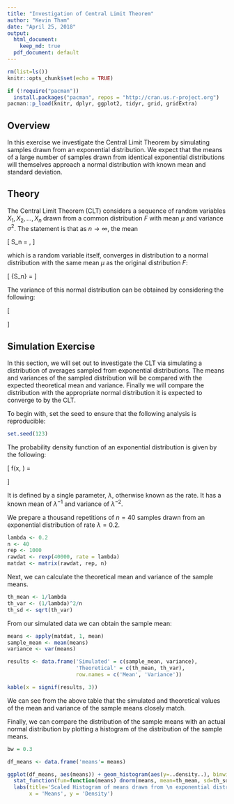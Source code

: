 ```yaml
---
title: "Investigation of Central Limit Theorem"
author: "Kevin Tham"
date: "April 25, 2018"
output:
  html_document:
    keep_md: true
  pdf_document: default
---
```


```r
rm(list=ls())
knitr::opts_chunk$set(echo = TRUE)
```

```r
if (!require("pacman"))
  install.packages("pacman", repos = "http://cran.us.r-project.org")
pacman::p_load(knitr, dplyr, ggplot2, tidyr, grid, gridExtra)
```

## Overview

In this exercise we investigate the Central Limit Theorem by simulating samples drawn from an exponential distribution. We expect that the means of a large number of samples drawn from identical exponential distributions will themselves approach a normal distribution with known mean and standard deviation.

## Theory

The Central Limit Theorem (CLT) considers a sequence of random variables $X_1, X_2,..., X_n$ drawn from a common distribution $F$ with mean $\mu$ and variance $\sigma^2$. The statement is that as $n \rightarrow \infty$, the mean

\[
S_n = \frac{X_1 + X_2 + ... + X_n}{n},
\]

which is a random variable itself, converges in distribution to a normal distribution with the same mean $\mu$ as the original distribution $F$:

\[
\bar{S_n} = \mu
\]

The variance of this normal distribution can be obtained by considering the following:

\[
\begin{aligned}
\mathrm{Var}(S_n) &= \mathrm{Var}\left(\frac{1}{n}\sum^{n}_{i = 1} X_i\right) \\
&= \frac{1}{n^2}\sum^{n}_{i=1}\mathrm{Var}\left(X_i\right) \\
&= \frac{\sigma^2}{n}
\end{aligned}
\]

## Simulation Exercise

In this section, we will set out to investigate the CLT via simulating a distribution of averages sampled from exponential distributions. The means and variances of the sampled distribution will be compared with the expected theoretical mean and variance. Finally we will compare the distribution with the appropriate normal distribution it is expected to converge to by the CLT.

To begin with, set the seed to ensure that the following analysis is reproducible:

```r
set.seed(123)
```

The probability density function of an exponential distribution is given by the following:

\[
f(x, \lambda) = 
\begin{cases}
\lambda e^{-\lambda x} & x \geq 0, \\
0 & x < 0.
\end{cases}
\]

It is defined by a single parameter, $\lambda$, otherwise known as the rate. It has a known mean of $\lambda^{-1}$ and variance of $\lambda^{-2}$.

We prepare a thousand repetitions of $n=40$ samples drawn from an exponential distribution of rate $\lambda = 0.2$.

```r
lambda <- 0.2
n <- 40
rep <- 1000
rawdat <- rexp(40000, rate = lambda)
matdat <- matrix(rawdat, rep, n)
```

Next, we can calculate the theoretical mean and variance of the sample means.

```r
th_mean <- 1/lambda
th_var <- (1/lambda)^2/n
th_sd <- sqrt(th_var)
```

From our simulated data we can obtain the sample mean:

```r
means <- apply(matdat, 1, mean)
sample_mean <- mean(means)
variance <- var(means)

results <- data.frame('Simulated' = c(sample_mean, variance),
                      'Theoretical' = c(th_mean, th_var),
                      row.names = c('Mean', 'Variance'))

kable(x = signif(results, 3))
```

We can see from the above table that the simulated and theoretical values of the mean and variance of the sample means closely match. 

\newpage

Finally, we can compare the distribution of the sample means with an actual normal distribution by plotting a histogram of the distribution of the sample means.

```r
bw = 0.3

df_means <- data.frame('means'= means)

ggplot(df_means, aes(means)) + geom_histogram(aes(y=..density..), binwidth=bw) +
  stat_function(fun=function(means) dnorm(means, mean=th_mean, sd=th_sd)) +
  labs(title='Scaled Histogram of means drawn from \n exponential distribution',
       x = 'Means', y = 'Density')
```
